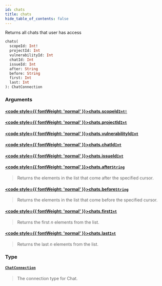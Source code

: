 ```yaml
---
id: chats
title: chats
hide_table_of_contents: false
---
```








Returns all chats that user has access

```graphql
chats(
  scopeId: Int!
  projectId: Int
  vulnerabilityId: Int
  chatId: Int
  issueId: Int
  after: String
  before: String
  first: Int
  last: Int
): ChatConnection
```


### Arguments

#### [<code style={{ fontWeight: 'normal' }}>chats.<b>scopeId</b></code>](#)<Bullet />[`Int!`](/api/graphql/documentation/scalars/int) <Badge class="secondary" text="non-null"/> <Badge class="secondary" text="scalar"/>
> 
> 

#### [<code style={{ fontWeight: 'normal' }}>chats.<b>projectId</b></code>](#)<Bullet />[`Int`](/api/graphql/documentation/scalars/int) <Badge class="secondary" text="scalar"/>
> 
> 

#### [<code style={{ fontWeight: 'normal' }}>chats.<b>vulnerabilityId</b></code>](#)<Bullet />[`Int`](/api/graphql/documentation/scalars/int) <Badge class="secondary" text="scalar"/>
> 
> 

#### [<code style={{ fontWeight: 'normal' }}>chats.<b>chatId</b></code>](#)<Bullet />[`Int`](/api/graphql/documentation/scalars/int) <Badge class="secondary" text="scalar"/>
> 
> 

#### [<code style={{ fontWeight: 'normal' }}>chats.<b>issueId</b></code>](#)<Bullet />[`Int`](/api/graphql/documentation/scalars/int) <Badge class="secondary" text="scalar"/>
> 
> 

#### [<code style={{ fontWeight: 'normal' }}>chats.<b>after</b></code>](#)<Bullet />[`String`](/api/graphql/documentation/scalars/string) <Badge class="secondary" text="scalar"/>
> Returns the elements in the list that come after the specified cursor.
> 

#### [<code style={{ fontWeight: 'normal' }}>chats.<b>before</b></code>](#)<Bullet />[`String`](/api/graphql/documentation/scalars/string) <Badge class="secondary" text="scalar"/>
> Returns the elements in the list that come before the specified cursor.
> 

#### [<code style={{ fontWeight: 'normal' }}>chats.<b>first</b></code>](#)<Bullet />[`Int`](/api/graphql/documentation/scalars/int) <Badge class="secondary" text="scalar"/>
> Returns the first _n_ elements from the list.
> 

#### [<code style={{ fontWeight: 'normal' }}>chats.<b>last</b></code>](#)<Bullet />[`Int`](/api/graphql/documentation/scalars/int) <Badge class="secondary" text="scalar"/>
> Returns the last _n_ elements from the list.
> 

### Type

#### [`ChatConnection`](/api/graphql/documentation/objects/chat-connection) <Badge class="secondary" text="object"/>
> The connection type for Chat.
> 





